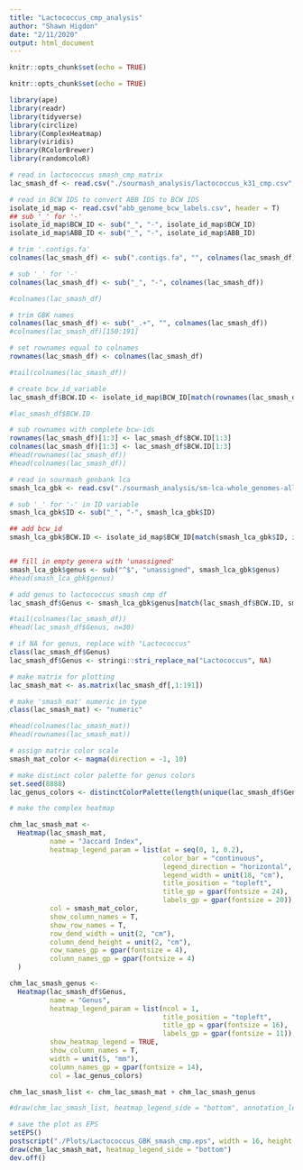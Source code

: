 ```yaml
---
title: "Lactococcus_cmp_analysis"
author: "Shawn Higdon"
date: "2/11/2020"
output: html_document
---
```


```r
knitr::opts_chunk$set(echo = TRUE)
```

```r
knitr::opts_chunk$set(echo = TRUE)
```

```r
library(ape)
library(readr)
library(tidyverse)
library(circlize)
library(ComplexHeatmap)
library(viridis)
library(RColorBrewer)
library(randomcoloR)
```

```r
# read in lactococcus smash_cmp_matrix
lac_smash_df <- read.csv("./sourmash_analysis/lactococcus_k31_cmp.csv", header = T, colClasses = "character", check.names = F)

# read in BCW IDS to convert ABB IDS to BCW IDS
isolate_id_map <- read.csv("abb_genome_bcw_labels.csv", header = T)
## sub '_' for '-'
isolate_id_map$BCW_ID <- sub("_", "-", isolate_id_map$BCW_ID)
isolate_id_map$ABB_ID <- sub("_", "-", isolate_id_map$ABB_ID)

# trim '.contigs.fa'
colnames(lac_smash_df) <- sub(".contigs.fa", "", colnames(lac_smash_df))

# sub '_' for '-'
colnames(lac_smash_df) <- sub("_", "-", colnames(lac_smash_df))

#colnames(lac_smash_df)

# trim GBK names
colnames(lac_smash_df) <- sub("_.+", "", colnames(lac_smash_df))
#colnames(lac_smash_df)[150:191]

# set rownames equal to colnames
rownames(lac_smash_df) <- colnames(lac_smash_df)

#tail(colnames(lac_smash_df))

# create bcw_id_variable
lac_smash_df$BCW.ID <- isolate_id_map$BCW_ID[match(rownames(lac_smash_df), isolate_id_map$ABB_ID)]

#lac_smash_df$BCW.ID

# sub rownames with complete bcw-ids
rownames(lac_smash_df)[1:3] <- lac_smash_df$BCW.ID[1:3]
colnames(lac_smash_df)[1:3] <- lac_smash_df$BCW.ID[1:3]
#head(rownames(lac_smash_df))
#head(colnames(lac_smash_df))

# read in sourmash genbank lca
smash_lca_gbk <- read.csv("./sourmash_analysis/sm-lca-whole_genomes-all-k31.csv", header = T)

# sub '_' for '-' in ID variable
smash_lca_gbk$ID <- sub("_", "-", smash_lca_gbk$ID)

## add bcw_id
smash_lca_gbk$BCW.ID <- isolate_id_map$BCW_ID[match(smash_lca_gbk$ID, isolate_id_map$ABB_ID)]


## fill in empty genera with 'unassigned'
smash_lca_gbk$genus <- sub("^$", "unassigned", smash_lca_gbk$genus)
#head(smash_lca_gbk$genus)

# add genus to lactococcus smash cmp df
lac_smash_df$Genus <- smash_lca_gbk$genus[match(lac_smash_df$BCW.ID, smash_lca_gbk$BCW.ID)]

#tail(colnames(lac_smash_df))
#head(lac_smash_df$Genus, n=30)

# if NA for genus, replace with "Lactococcus"
class(lac_smash_df$Genus)
lac_smash_df$Genus <- stringi::stri_replace_na("Lactococcus", NA)

# make matrix for plotting
lac_smash_mat <- as.matrix(lac_smash_df[,1:191])

# make 'smash_mat' numeric in type
class(lac_smash_mat) <- "numeric"

#head(colnames(lac_smash_mat))
#head(rownames(lac_smash_mat))

# assign matrix color scale
smash_mat_color <- magma(direction = -1, 10)

# make distinct color palette for genus colors
set.seed(8888)
lac_genus_colors <- distinctColorPalette(length(unique(lac_smash_df$Genus)))

# make the complex heatmap

chm_lac_smash_mat <- 
  Heatmap(lac_smash_mat,
          name = "Jaccard Index",
          heatmap_legend_param = list(at = seq(0, 1, 0.2),
                                      color_bar = "continuous",
                                      legend_direction = "horizontal",
                                      legend_width = unit(18, "cm"),
                                      title_position = "topleft",
                                      title_gp = gpar(fontsize = 24),
                                      labels_gp = gpar(fontsize = 20)),
          col = smash_mat_color,
          show_column_names = T,
          show_row_names = T,
          row_dend_width = unit(2, "cm"),
          column_dend_height = unit(2, "cm"),
          row_names_gp = gpar(fontsize = 4),
          column_names_gp = gpar(fontsize = 4)
  )

chm_lac_smash_genus <- 
  Heatmap(lac_smash_df$Genus,
          name = "Genus",
          heatmap_legend_param = list(ncol = 1,
                                      title_position = "topleft",
                                      title_gp = gpar(fontsize = 16),
                                      labels_gp = gpar(fontsize = 11)),
          show_heatmap_legend = TRUE,
          show_column_names = T,
          width = unit(5, "mm"),
          column_names_gp = gpar(fontsize = 14),
          col = lac_genus_colors)

chm_lac_smash_list <- chm_lac_smash_mat + chm_lac_smash_genus

#draw(chm_lac_smash_list, heatmap_legend_side = "bottom", annotation_legend_side = "right")

# save the plot as EPS
setEPS()
postscript("./Plots/Lactococcus_GBK_smash_cmp.eps", width = 16, height = 16)
draw(chm_lac_smash_mat, heatmap_legend_side = "bottom")
dev.off()
```


